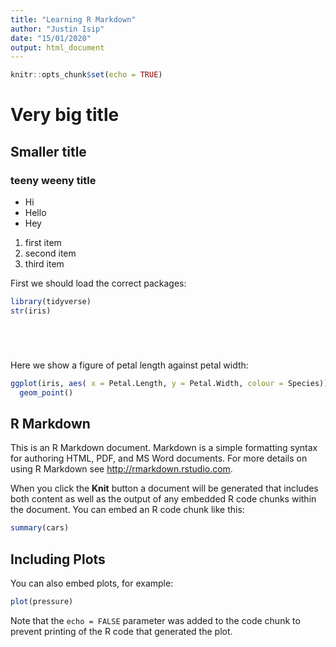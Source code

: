 ```yaml
---
title: "Learning R Markdown"
author: "Justin Isip"
date: "15/01/2020"
output: html_document
---
```


```r
knitr::opts_chunk$set(echo = TRUE)
```

# Very big title
## Smaller title
### teeny weeny title

- Hi
- Hello
- Hey

1. first item
1. second item
1. third item

First we should load the correct packages:
```r
library(tidyverse)
str(iris)






``` 


Here we show a figure of petal length against petal width:
```r
ggplot(iris, aes( x = Petal.Length, y = Petal.Width, colour = Species)) +
  geom_point()


```





































## R Markdown

This is an R Markdown document. Markdown is a simple formatting syntax for authoring HTML, PDF, and MS Word documents. For more details on using R Markdown see <http://rmarkdown.rstudio.com>.

When you click the **Knit** button a document will be generated that includes both content as well as the output of any embedded R code chunks within the document. You can embed an R code chunk like this:

```r
summary(cars)
```

## Including Plots

You can also embed plots, for example:

```r
plot(pressure)
```

Note that the `echo = FALSE` parameter was added to the code chunk to prevent printing of the R code that generated the plot.
